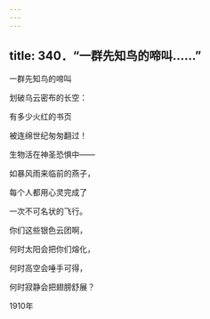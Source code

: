 ```yaml
---
---
---
```

title: 340．“一群先知鸟的啼叫……”
---




一群先知鸟的啼叫

划破乌云密布的长空：

有多少火红的书页

被连绵世纪匆匆翻过！

生物活在神圣恐惧中——

如暴风雨来临前的燕子，

每个人都用心灵完成了

一次不可名状的飞行。

你们这些银色云团啊，

何时太阳会把你们熔化，

何时高空会唾手可得，

何时寂静会把翅膀舒展？

1910年